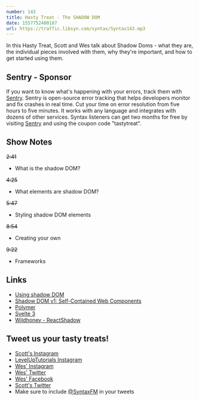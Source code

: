 ```yaml
---
number: 143
title: Hasty Treat - The SHADOW DOM
date: 1557752400187
url: https://traffic.libsyn.com/syntax/Syntax143.mp3
---
```


In this Hasty Treat, Scott and Wes talk about Shadow Doms - what they are, the individual pieces involved with them, why they're important, and how to get started using them.

## Sentry - Sponsor

If you want to know what's happening with your errors, track them with [Sentry](https://sentry.io/). Sentry is open-source error tracking that helps developers monitor and fix crashes in real time. Cut your time on error resolution from five hours to five minutes. It works with any language and integrates with dozens of other services. Syntax listeners can get two months for free by visiting [Sentry](https://sentry.io/) and using the coupon code "tastytreat".

## Show Notes

~~2:41~~

* What is the shadow DOM?

~~4:25~~

* What elements are shadow DOM?
 
~~5:47~~

* Styling shadow DOM elements

~~8:54~~

* Creating your own

~~9:22~~

* Frameworks

## Links
* [Using shadow DOM](https://developer.mozilla.org/en-US/docs/Web/Web_Components/Using_shadow_DOM)
* [Shadow DOM v1: Self-Contained Web Components](https://developers.google.com/web/fundamentals/web-components/shadowdom?hl=en)
* [Polymer](https://www.polymer-project.org/)
* [Svelte 3](https://github.com/sveltejs/svelte/projects/3)
* [Wildhoney - ReactShadow](https://github.com/Wildhoney/ReactShadow)

## Tweet us your tasty treats!
* [Scott's Instagram](https://www.instagram.com/stolinski/)
* [LevelUpTutorials Instagram](https://www.instagram.com/LevelUpTutorials/)
* [Wes' Instagram](https://www.instagram.com/wesbos/)
* [Wes' Twitter](https://twitter.com/wesbos)
* [Wes' Facebook](https://www.facebook.com/wesbos.developer)
* [Scott's Twitter](https://twitter.com/stolinski)
* Make sure to include [@SyntaxFM](https://twitter.com/SyntaxFM) in your tweets